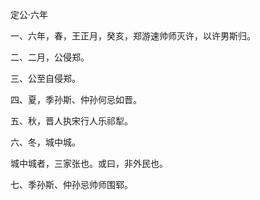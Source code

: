 

定公·六年

一、六年，春，王正月，癸亥，郑游速帅师灭许，以许男斯归。

二、二月，公侵郑。

三、公至自侵郑。

四、夏，季孙斯、仲孙何忌如晋。

五、秋，晋人执宋行人乐祁犁。

六、冬，城中城。

城中城者，三家张也。或曰，非外民也。

七、季孙斯、仲孙忌帅师围郓。

